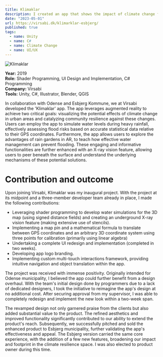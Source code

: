```yaml
---
title: Klimaklar
description: I created an app that shows the impact of climate change for the citizens of Odense and Esbjerg municipality.
date: "2023-05-01"
url: https://virsabi.dk/klimarklar-esbjerg/
published: true
tags:
  - name: Unity
  - name: C#
  - name: Climate Change
  - name: UI/UX
---
```



<img src="/Klimaklar/Screenshot.jpg" className="img-klimaklar" alt="Klimaklar" />

**Year:** 2019
\
**Role:** Shader Programming, UI Design and Implementation, C# Programming
\
**Company:** Virsabi
\
**Tools:** Unity, C#, Illustrator, Blender, QGIS

In collaboration with Odense and Esbjerg Kommune, we at Virsabi developed the 'Klimaklar' app. The app leverages augmented reality to achieve two critical goals: visualizing the potential effects of climate change in urban areas and catalyzing community resilience against these changes. Users can employ the app to simulate water levels during heavy rainfall, effectively assessing flood risks based on accurate statistical data relative to their GPS coordinates. Furthermore, the app allows users to explore the advantages of rain gardens in AR, to teach how effective water management can prevent flooding. These engaging and informative functionalities are further enhanced with an X-ray vision feature, allowing users to peer beneath the surface and understand the underlying mechanisms of these potential solutions.

# Contribution and outcome

Upon joining Virsabi, Klimaklar was my inaugural project. With the project at its midpoint and a three-member developer team already in place, I made the following contributions:

- Leveraging shader programming to develop water simulations for the 3D map (using signed distance fields) and creating an underground X-ray vision feature (making extensive use of stencils).
- Implementing a map pin and a mathematical formula to translate between GPS coordinates and an arbitrary 3D coordinate system using three points for calibration (primarily using linear algebra)
- Undertaking a complete UI redesign and implementation (completed in two weeks).
- Developing app logo branding.
- Implementing custom multi-touch interactions framework, providing intuitive navigation and object translation within the app.

The project was received with immense positivity. Originally intended for Odense municipality, I believed the app could further benefit from a design overhaul. With the team's initial design done by programmers due to a lack of dedicated designers, I took the initiative to reimagine the app's design at no additional cost. After securing approval from my supervisor, I was able to completely redesign and implement the new look within a two-week span. 

The revamped design not only garnered praise from the clients but also added substantial value to the product. The refined aesthetics and improved functionality significantly contributed to our ability to extend the product's reach. Subsequently, we successfully pitched and sold the enhanced product to Esbjerg municipality, further validating the app's effectiveness and appeal. The Esbjerg version carried the same core experience, with the addition of a few new features, broadening our impact and footprint in the climate resilience space. I was also elected to product owner during this time.